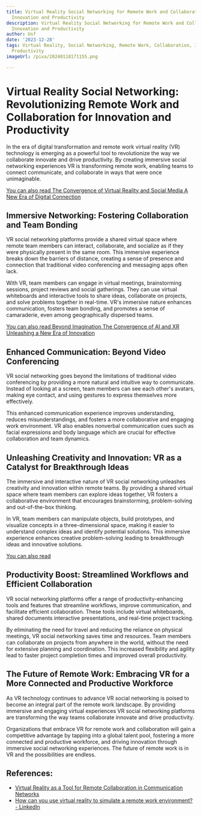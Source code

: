 ```yaml
---
title: Virtual Reality Social Networking for Remote Work and Collaboration Fostering
  Innovation and Productivity
description: Virtual Reality Social Networking for Remote Work and Collaboration Fostering
  Innovation and Productivity
author: Usf
date: '2023-12-28'
tags: Virtual Reality, Social Networking, Remote Work, Collaboration, Innovation,
  Productivity
imageUrl: /pixa/20240118171155.png

---
```

# Virtual Reality  Social Networking: Revolutionizing Remote Work and Collaboration for Innovation and Productivity

In the era of digital transformation  and remote work virtual reality (VR) technology is emerging as a powerful tool to revolutionize the way we collaborate innovate and drive productivity. By creating  immersive social networking experiences  VR is transforming remote work, enabling teams to connect communicate, and collaborate in ways that were  once unimaginable.

[You can also read The Convergence of Virtual Reality and  Social Media A New Era of Digital Connection](The%20Convergence%20of%20Virtual%20Reality%20and%20Social%20Media%20A%20New%20Era%20of%20Digital%20Connection)


## Immersive  Networking:  Fostering Collaboration and Team Bonding

VR  social networking platforms provide a shared virtual space where  remote team members can interact, collaborate, and socialize as if they were  physically present in the same room. This immersive  experience  breaks down the barriers of distance,  creating a sense of presence and connection that traditional video conferencing and messaging apps often lack.

With VR, team members can engage in virtual  meetings, brainstorming sessions, project reviews  and social gatherings. They can use virtual whiteboards  and interactive tools to share ideas, collaborate on projects, and solve problems together in real-time. VR's immersive nature enhances communication, fosters team bonding, and  promotes a sense of camaraderie, even among geographically dispersed teams.

[You can also read Beyond Imagination The Convergence of AI and XR Unleashing a New Era of Innovation](Beyond%20Imagination%20The%20Convergence%20of%20AI%20and%20XR%20Unleashing%20a%20New%20Era%20of%20Innovation)


## Enhanced Communication: Beyond Video Conferencing

VR social networking goes beyond the limitations  of traditional video conferencing  by providing a more natural and intuitive way to communicate. Instead of looking at a screen, team members can see each other's avatars,  making eye contact, and using gestures to express themselves more effectively.

This enhanced communication experience improves understanding, reduces misunderstandings, and fosters a more collaborative and engaging work environment. VR also enables nonverbal communication cues such as facial expressions and body language which are crucial for  effective collaboration and team dynamics.

## Unleashing  Creativity and Innovation: VR as a Catalyst for Breakthrough Ideas

The immersive and interactive nature of VR social networking unleashes creativity  and innovation within remote teams. By providing a shared virtual space where team members can explore ideas together, VR  fosters a collaborative environment that encourages brainstorming, problem-solving and  out-of-the-box thinking.

In VR, team members can manipulate objects, build prototypes, and visualize concepts in a three-dimensional space, making it easier to understand complex  ideas and identify potential solutions. This immersive experience enhances creative problem-solving leading to breakthrough ideas  and innovative solutions.

[You can also read ]()


## Productivity Boost: Streamlined Workflows  and  Efficient  Collaboration

VR social networking platforms offer a  range of productivity-enhancing tools and features that streamline  workflows, improve  communication, and facilitate efficient collaboration. These tools  include  virtual whiteboards, shared  documents interactive presentations, and real-time  project tracking.

By eliminating  the need for travel and reducing the reliance on physical  meetings, VR social networking saves time and resources. Team members can  collaborate on projects from  anywhere in the world, without the need for extensive  planning and coordination.  This increased flexibility  and agility lead to faster project  completion times and improved overall productivity.

## The Future of Remote Work: Embracing VR  for a More Connected and Productive Workforce

As VR technology continues to advance VR social networking is poised to become an integral part of the  remote work landscape. By providing immersive  and engaging virtual experiences VR  social networking platforms are transforming  the way teams  collaborate innovate and  drive productivity.

Organizations  that embrace VR  for remote work and collaboration will gain a competitive advantage by tapping into  a global talent pool, fostering a  more connected and productive workforce, and driving innovation through immersive social networking experiences. The future of remote  work is in VR and the possibilities are endless.

## References:
- [Virtual Reality as a Tool for Remote Collaboration in Communication Networks](https://utilitiesone.com/virtual-reality-as-a-tool-for-remote-collaboration-in-communication-networks)
- [How can you use virtual reality to simulate a remote work environment? - LinkedIn](https://www.linkedin.com/advice/0/how-can-you-use-virtual-reality-simulate)
